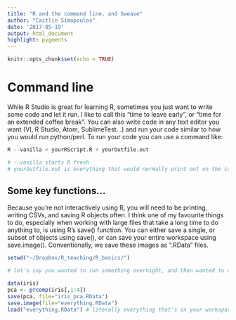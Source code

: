 ```yaml
---
title: "R and the command line, and Sweave"
author: "Caitlin Simopoulos"
date: '2017-05-19'
output: html_document
highlight: pygments
---
```


```r
knitr::opts_chunk$set(echo = TRUE)
```

# Command line

While R Studio is great for learning R, sometimes you just want to write some code and let it run.
I like to call this "time to leave early", or "time for an extended coffee break".
You can also write code in any text editor you want (VI, R Studio, Atom, SublimeTest...) and run your code similar to how you would run python/perl.
To run your code you can use a command like:

```r
R --vanilla < yourRScript.R > yourOutfile.out

# --vanilla starts R fresh
# yourOutfile.out is everything that would normally print out on the console, good for debugging
```

## Some key functions...

Because you're not interactively using R, you will need to be printing, writing CSVs, and saving R objects often. 
I think one of my favourite things to do, especially when working with large files that take a long time to do anything to, is using R's save() function.
You can either save a single, or subset of objects using save(), or can save your entire workspace using save.image(). 
Conventionally, we save these images as ".RData" files.
```r
setwd("~/Dropbox/R_teaching/R_basics/")
```

```r
# let's say you wanted to run something overnight, and then wanted to access the results IN R, without having to save it as a CSV.

data(iris)
pca <- prcomp(iris[,1:4])
save(pca, file="iris_pca.RData")
save.image(file="everything.RData")
load("everything.RData") # literally everything that's in your workspace will be saved...you don't always need this!

```

